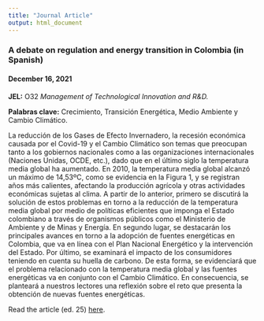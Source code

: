 ```yaml
---
title: "Journal Article"
output: html_document
---
```

### A debate on regulation and energy transition in Colombia (in Spanish)
#### December 16, 2021
**JEL:** O32 *Management of Technological Innovation and R&D.*

**Palabras clave:** Crecimiento, Transición Energética, Medio Ambiente y Cambio Climático.

La reducción de los Gases de Efecto Invernadero, la recesión económica causada por el Covid-19 y el Cambio Climático son temas que preocupan tanto a los gobiernos nacionales como a las organizaciones internacionales (Naciones Unidas, OCDE, etc.), dado que en el último siglo la temperatura media global ha aumentado. En 2010, la temperatura media global alcanzó un máximo de 14,53ºC, como se evidencia en la Figura 1, y se registran años más calientes, afectando la producción agrícola y otras actividades económicas sujetas al clima. A partir de lo anterior, primero se discutirá la solución de estos problemas en torno a la reducción de la temperatura media global por medio de políticas eficientes que imponga el Estado colombiano a través de organismos públicos como el Ministerio de Ambiente y de Minas y Energía. En segundo lugar, se destacarán los principales avances en torno a la adopción de fuentes energéticas en Colombia, que va en línea con el Plan Nacional Energético y la intervención del Estado. Por último, se examinará el impacto de los consumidores teniendo en cuenta su huella de carbono. De esta forma, se evidenciará que el problema relacionado con la temperatura media global y las fuentes energéticas va en conjunto con el Cambio Climático. En consecuencia, se planteará a nuestros lectores una reflexión sobre el reto que presenta la obtención de nuevas fuentes energéticas.

Read the article (ed. 25) [here](http://revistasupuestos.com/ediciones).